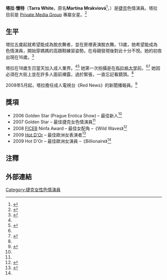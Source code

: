 {{Adult bio
| name            = 塔拉·懷特
| gender          = female
| image           = [[Image:Tarra_White.jpg|220px]]
| caption         =
| birth_name      =
| birth           = {{Birth date and age|1987|11|19}}
| location        = {{CZS}}[[摩拉維亞-西利西亞州|摩拉維亞-西利西亞州]][[奧斯特拉瓦|奧斯特拉瓦]]
| death_date      =
| death_place     =
| spouse          =
| height          = {{height|ft=5|in=7}}
| weight          = {{convert|110|lb|kg|abbr=on}}
| measurements    =
| eye color       = 藍色
| hair color      = 棕色
| skin color      = 白色
| blood           =
| ethnicity       = 捷克人
| alias           = Susie<br>Chrissy<br>Ondreja<br>Tarra Light<br>Martina Mrakviová
| number of films = 90
| homepage        = https://web.archive.org/web/20100502032800/http://www.private.com/blogs/tarrawhite/
| imdb            = 2349086
| iafd            = TarraWhite
| egafd           =
| bgafd           =
| afdb            = 40955
| eurobabeindex   = tarraw
| spelling        = <!-- US for color, UK for colour -->
}}
'''塔拉·懷特'''（'''Tarra White'''，原名'''Martina Mrakviová'''<ref>{{Cite web |url=http://www.blesk.cz/clanek/pro-muze-novinky/126031/pikantni-rozhovor-s-ceskou-pornohvezdou.html |title=Pikantní rozhovor s českou pornohvězdou |accessdate=2009-11-01 |last=Koukolíček |first=Josef |date=2009-10-30 |work=Blesk.cz |publisher=Ringier ČR, a. s. |language=cs |archive-date=2011-05-31 |archive-url=https://web.archive.org/web/20110531054546/http://www.blesk.cz/clanek/pro-muze-novinky/126031/pikantni-rozhovor-s-ceskou-pornohvezdou.html |dead-url=no }}</ref>，{{bd|1987年|11月19日||}}）是[[捷克|捷克]]色情演員。塔拉目前是 [[Private_Media_Group|Private Media Group]] 專屬女星。<ref>{{Cite web|url=http://www.xbiz.com/news/news_piece.php?id=95297|title=Private Media Sexclusives Stop Traffic at Harmony|date=2008-06-13|publisher=[[XBIZ|XBIZ]]|accessdate=2008-08-29|archive-date=2016-03-03|archive-url=https://web.archive.org/web/20160303195025/http://www.xbiz.com/news/news_piece.php?id=95297|dead-url=no}}</ref>

==生平==
塔拉五歲起就希望能成為脫衣舞者，並在房裡表演脫衣舞。13歲，她希望能成為色情演員，開始穿媽媽的高跟鞋練習姿勢。在母親發現後對此十分不悅。她的初夜出現在16歲。<ref name="talking">{{Cite web|url=http://www.private.com/blogs/2008/03/11/tarra-white-speaks/|title=Talking with Tarra White|date=2008-03-11|publisher=[[Private_Media_Group|Private Media Group]]|accessdate=2008-08-29|archiveurl=https://web.archive.org/web/20080801133408/http://www.private.com/blogs/2008/03/11/tarra-white-speaks/|archivedate=2008年8月1日|deadurl=yes}}</ref>

塔拉在18歲生日當天加入成人業界。<ref name="talking" /><ref>{{Cite web|url=http://www.ecranlarge.com/article-details-753.php|title=Tarra White|last=Julio Lopez|date=2006-12-09|publisher=ecranlarge.com|language=fr|accessdate=2008-08-29|deadurl=yes|archiveurl=https://web.archive.org/web/20080828101727/http://www.ecranlarge.com/article-details-753.php|archivedate=2008-08-28}}</ref> 她第一次拍攝是在[[布拉格查理大学|布拉格大学]]前。<ref name="talking" /><ref name="eromaxx">{{Cite web|url=http://blog.eromaxx.net/2006/12/12/snow-whitetarra-white/|title=Snow-white…Tarra White!|last=Barbara Summer|date=2006-12-12|publisher=Eromaxx|accessdate=2008-08-29|deadurl=yes|archiveurl=https://web.archive.org/web/20070123041010/http://blog.eromaxx.net/2006/12/12/snow-whitetarra-white/|archivedate=2007-01-23}}</ref> 她因必須在大街上並在許多人面前裸露，過於緊張，一直忘記看鏡頭。<ref name="talking" />

2008年5月起，塔拉擔任成人電視台《Red News》的新聞播報員。<ref name="nova">{{Cite web|url=http://tn.nova.cz/portret-sexy-martina-z-rednews-se-predstavuje.html|title=PORTRÉT: Sexy Martina z RedNews se představuje|date=2008-06-21|publisher=tn.nova.cz|accessdate=2008-10-07|language=cs|deadurl=yes|archiveurl=https://web.archive.org/web/20081007133940/http://tn.nova.cz/portret-sexy-martina-z-rednews-se-predstavuje.html|archivedate=2008-10-07}}</ref>

==獎項==
*2006 Golden Star (Prague Erotica Show) – 最佳新人<ref name="talking" />
*2007 Golden Star – 最佳捷克女色情演員<ref name="talking" />
*2008 [[FICEB|FICEB]] Ninfa Award – 最佳女配角 –《Wild Waves》<ref>{{Cite web|url=http://www.xstarsnews.com/ninfa-awards-2973.html|title=X Stars aux Ninfa Awards 2008 : Les Gagnants !|last=Duvarngreen|date=2008-06-27|work=XStarNews|language=fr|accessdate=2008-08-29|archive-date=2012-08-31|archive-url=https://www.webcitation.org/6AKqYXhjQ?url=http://www.xstarsnews.com/ninfa-awards-2973.html|dead-url=no}}</ref>
*2009 [[Hot_D'Or|Hot D'Or]] – 最佳歐洲女表演者<ref name=hot09>{{Cite web|url=http://www.straitstimes.com/Breaking%2BNews/Lifestyle/Story/STIStory_444940.html|title=Porn film awards return|date=2009-10-21|work=[[Straits_Times|Straits Times]]|accessdate=2009-10-21|archive-date=2009-10-24|archive-url=https://web.archive.org/web/20091024050257/http://www.straitstimes.com/Breaking+News/Lifestyle/Story/STIStory_444940.html|dead-url=no}}</ref>
*2009 Hot D'Or – 最佳歐洲女演員 –《Billionaire》<ref name=hot09/>

==注釋==
{{Reflist}}

==外部連結==


{{Commons category|Tarra White}}

{{DEFAULTSORT:White, Tarra}}
[[Category:捷克女性色情演員|Category:捷克女性色情演員]]